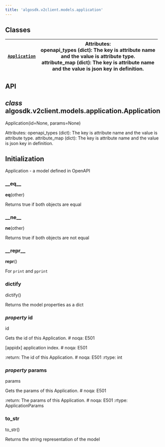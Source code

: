 ```yaml
---
title: 'algosdk.v2client.models.application'
---
```


<a id='module-algosdk.v2client.models.application'></a>

<a id='algosdk-v2client-models-application'></a>

<a id='module-contents'></a>

<a id='classes'></a>

## Classes

| [`Application`](#algosdk.v2client.models.application.Application) | Attributes:<br/>openapi_types (dict): The key is attribute name<br/>and the value is attribute type.<br/>attribute_map (dict): The key is attribute name<br/>and the value is json key in definition. |
| ----------------------------------------------------------------- | ----------------------------------------------------------------------------------------------------------------------------------------------------------------------------------------------------- |

<a id='api'></a>

## API

<a id='algosdk.v2client.models.application.Application'></a>

## _class_ algosdk.v2client.models.application.Application

Application(id=None, params=None)

Attributes:
openapi_types (dict): The key is attribute name
and the value is attribute type.
attribute_map (dict): The key is attribute name
and the value is json key in definition.

## Initialization

Application - a model defined in OpenAPI

<a id='algosdk.v2client.models.application.Application.__eq__'></a>

### \_\_eq\_\_

**eq**(other)

Returns true if both objects are equal

<a id='algosdk.v2client.models.application.Application.__ne__'></a>

### \_\_ne\_\_

**ne**(other)

Returns true if both objects are not equal

<a id='algosdk.v2client.models.application.Application.__repr__'></a>

### \_\_repr\_\_

**repr**()

For `print` and `pprint`

<a id='algosdk.v2client.models.application.Application.dictify'></a>

### dictify

dictify()

Returns the model properties as a dict

<a id='algosdk.v2client.models.application.Application.id'></a>

### _property_ id

id

Gets the id of this Application. # noqa: E501

[appidx] application index. # noqa: E501

:return: The id of this Application. # noqa: E501
:rtype: int

<a id='algosdk.v2client.models.application.Application.params'></a>

### _property_ params

params

Gets the params of this Application. # noqa: E501

:return: The params of this Application. # noqa: E501
:rtype: ApplicationParams

<a id='algosdk.v2client.models.application.Application.to_str'></a>

### to_str

to_str()

Returns the string representation of the model
